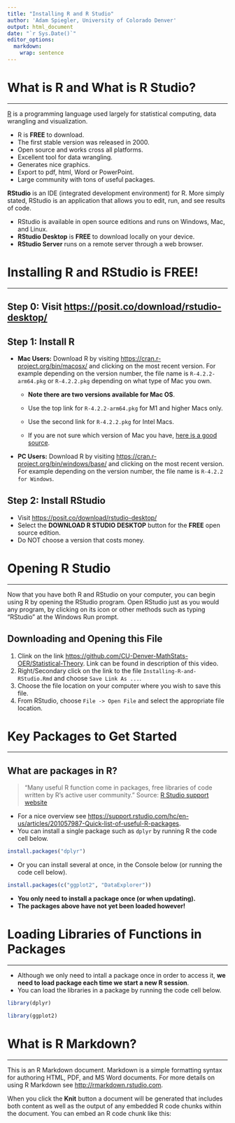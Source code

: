 ```yaml
---
title: "Installing R and R Studio"
author: 'Adam Spiegler, University of Colorado Denver'
output: html_document
date: "`r Sys.Date()`"
editor_options: 
  markdown: 
    wrap: sentence
---
```


# What is R and What is R Studio?

------------------------------------------------------------------------

[R](https://www.r-project.org/about.html) is a programming language used largely for statistical computing, data wrangling and visualization.

-   R is **FREE** to download.
-   The first stable version was released in 2000.
-   Open source and works cross all platforms.
-   Excellent tool for data wrangling.
-   Generates nice graphics.
-   Export to pdf, html, Word or PowerPoint.
-   Large community with tons of useful packages.

**RStudio** is an IDE (integrated development environment) for R.
More simply stated, RStudio is an application that allows you to edit, run, and see results of code.

-   RStudio is available in open source editions and runs on Windows, Mac, and Linux.
-   **RStudio Desktop** is **FREE** to download locally on your device.
-   **RStudio Server** runs on a remote server through a web browser.

# Installing R and RStudio is FREE!

------------------------------------------------------------------------

## Step 0: Visit <https://posit.co/download/rstudio-desktop/>

## Step 1: Install R

-   **Mac Users:** Download R by visiting <https://cran.r-project.org/bin/macosx/> and clicking on the most recent version. For example depending on the version number, the file name is `R-4.2.2-arm64.pkg` or `R-4.2.2.pkg` depending on what type of Mac you own.
    -   **Note there are two versions available for Mac OS**.

    -   Use the top link for `R-4.2.2-arm64.pkg` for M1 and higher Macs only.

    -   Use the second link for `R-4.2.2.pkg` for Intel Macs.

    -   If you are not sure which version of Mac you have, [here is a good source](https://www.howtogeek.com/706226/how-to-check-if-your-mac-is-using-an-intel-or-apple-silicon-processor/).
-   **PC Users:** Download R by visiting <https://cran.r-project.org/bin/windows/base/> and clicking on the most recent version. For example depending on the version number, the file name is `R-4.2.2 for Windows`.

## Step 2: Install RStudio

-   Visit <https://posit.co/download/rstudio-desktop/>
-   Select the **DOWNLOAD R STUDIO DESKTOP** button for the **FREE** open source edition.
-   Do NOT choose a version that costs money.

# Opening R Studio

------------------------------------------------------------------------

Now that you have both R and RStudio on your computer, you can begin using R by opening the RStudio program.
Open RStudio just as you would any program, by clicking on its icon or other methods such as typing "RStudio" at the Windows Run prompt.

## Downloading and Opening this File

1.  Clink on the link <https://github.com/CU-Denver-MathStats-OER/Statistical-Theory>. Link can be found in description of this video.
2.  Right/Secondary click on the link to the file `Installing-R-and-RStudio.Rmd` and choose `Save Link As ...`.
3.  Choose the file location on your computer where you wish to save this file.
4.  From RStudio, choose `File -> Open File` and select the appropriate file location.

# Key Packages to Get Started

------------------------------------------------------------------------

## **What are packages in R?**

> "Many useful R function come in packages, free libraries of code written by R's active user community." Source: [R Studio support website](https://support.rstudio.com/hc/en-us/articles/201057987-Quick-list-of-useful-R-packages)

-   For a nice overview see <https://support.rstudio.com/hc/en-us/articles/201057987-Quick-list-of-useful-R-packages>.
-   You can install a single package such as `dplyr` by running R the code cell below.

```r
install.packages("dplyr")
```

-   Or you can install several at once, in the Console below (or running the code cell below).

```r
install.packages(c("ggplot2", "DataExplorer"))
```

-   **You only need to install a package once (or when updating).**
-   **The packages above have not yet been loaded however!**

# Loading Libraries of Functions in Packages

------------------------------------------------------------------------

-   Although we only need to intall a package once in order to access it, **we need to load package each time we start a new R session**.
-   You can load the libraries in a package by running the code cell below.

```r
library(dplyr)
```

```r
library(ggplot2)
```

# What is R Markdown?

------------------------------------------------------------------------

This is an R Markdown document.
Markdown is a simple formatting syntax for authoring HTML, PDF, and MS Word documents.
For more details on using R Markdown see <http://rmarkdown.rstudio.com>.

When you click the **Knit** button a document will be generated that includes both content as well as the output of any embedded R code chunks within the document.
You can embed an R code chunk like this:

